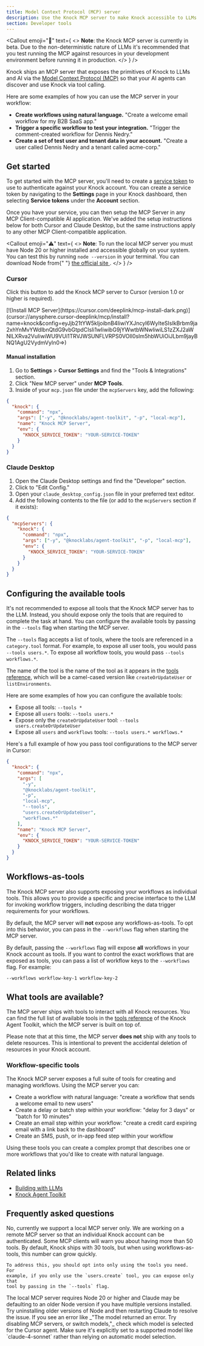 ```yaml
---
title: Model Context Protocol (MCP) server
description: Use the Knock MCP server to make Knock accessible to LLMs and AI agents via tool calling.
section: Developer tools
---
```


<Callout
  emoji="🚧"
  text={
    <>
      <strong>Note</strong>: the Knock MCP server is currently in beta. Due to
      the non-deterministic nature of LLMs it's recommended that you test
      running the MCP against resources in your development environment before
      running it in production.
    </>
  }
/>

Knock ships an MCP server that exposes the primitives of Knock to LLMs and AI via the <a href="https://modelcontextprotocol.io/" target="_blank">Model Context Protocol (MCP)</a> so that your AI agents can discover and use Knock via tool calling.

Here are some examples of how you can use the MCP server in your workflow:

- **Create workflows using natural language.** "Create a welcome email workflow for my B2B SaaS app."
- **Trigger a specific workflow to test your integration.** "Trigger the comment-created workflow for Dennis Nedry."
- **Create a set of test user and tenant data in your account.** "Create a user called Dennis Nedry and a tenant called acme-corp."

## Get started

To get started with the MCP server, you'll need to create a [service token](/developer-tools/service-tokens) to use to authenticate against your Knock account. You can create a service token by navigating to the **Settings** page in your Knock dashboard, then selecting **Service tokens** under the **Account** section.

Once you have your service, you can then setup the MCP Server in any MCP Client-compatible AI application. We've added the setup instructions below for both Cursor and Claude Desktop, but the same instructions apply to any other MCP Client-compatible application.

<Callout
  emoji="⚠️"
  text={
    <>
      <strong>Note</strong>: To run the local MCP server you must have Node 20
      or higher installed and accessible globally on your system. You can test
      this by running `node --version` in your terminal. You can download Node
      from{" "}
      <a href="https://nodejs.org/en/download" target="_blank">
        the official site
      </a>
      .
    </>
  }
/>
### Cursor

Click this button to add the Knock MCP server to Cursor (version 1.0 or higher is required).

<div style={{ width: "150px" }}>
  [![Install MCP
  Server](https://cursor.com/deeplink/mcp-install-dark.png)](cursor://anysphere.cursor-deeplink/mcp/install?name=knock&config=eyJjb21tYW5kIjoibnB4IiwiYXJncyI6WyIteSIsIkBrbm9ja2xhYnMvYWdlbnQtdG9vbGtpdCIsIi1wIiwibG9jYWwtbWNwIiwiLS1zZXJ2aWNlLXRva2VuIiwiWU9VUi1TRVJWSUNFLVRPS0VOIl0sIm5hbWUiOiJLbm9jayBNQ1AgU2VydmVyIn0=>)
</div>

#### Manual installation

1. Go to **Settings** > **Cursor Settings** and find the "Tools & Integrations" section.
2. Click "New MCP server" under **MCP Tools**.
3. Inside of your `mcp.json` file under the `mcpServers` key, add the following:

```json
{
  "knock": {
    "command": "npx",
    "args": ["-y", "@knocklabs/agent-toolkit", "-p", "local-mcp"],
    "name": "Knock MCP Server",
    "env": {
      "KNOCK_SERVICE_TOKEN": "YOUR-SERVICE-TOKEN"
    }
  }
}
```

### Claude Desktop

1. Open the Claude Desktop settings and find the "Developer" section.
2. Click to "Edit Config."
3. Open your `claude_desktop_config.json` file in your preferred text editor.
4. Add the following contents to the file (or add to the `mcpServers` section if it exists):

```json
{
  "mcpServers": {
    "knock": {
      "command": "npx",
      "args": ["-y", "@knocklabs/agent-toolkit", "-p", "local-mcp"],
      "env": {
        "KNOCK_SERVICE_TOKEN": "YOUR-SERVICE-TOKEN"
      }
    }
  }
}
```

## Configuring the available tools

It's not recommended to expose all tools that the Knock MCP server has to the LLM. Instead, you should expose only the tools that are required to complete the task at hand. You can configure the available tools by passing in the `--tools` flag when starting the MCP server.

The `--tools` flag accepts a list of tools, where the tools are referenced in a `category.tool` format. For example, to expose all user tools, you would pass `--tools users.*`. To expose all workflow tools, you would pass `--tools workflows.*`.

The name of the tool is the name of the tool as it appears in the [tools reference](/developer-tools/agent-toolkit/tools-reference), which will be a camel-cased version like `createOrUpdateUser` or `listEnvironments`.

Here are some examples of how you can configure the available tools:

- Expose all tools: `--tools *`
- Expose all `users` tools: `--tools users.*`
- Expose only the `createOrUpdateUser` tool: `--tools users.createOrUpdateUser`
- Expose all `users` and `workflows` tools: `--tools users.* workflows.*`

Here's a full example of how you pass tool configurations to the MCP server in Cursor:

```json title="mcp-with-tools.json"
{
  "knock": {
    "command": "npx",
    "args": [
      "-y",
      "@knocklabs/agent-toolkit",
      "-p",
      "local-mcp",
      "--tools",
      "users.createOrUpdateUser",
      "workflows.*"
    ],
    "name": "Knock MCP Server",
    "env": {
      "KNOCK_SERVICE_TOKEN": "YOUR-SERVICE-TOKEN"
    }
  }
}
```

## Workflows-as-tools

The Knock MCP server also supports exposing your workflows as individual tools. This allows you to provide a specific and precise interface to the LLM for invoking workflow triggers, including describing the data trigger requirements for your workflows.

By default, the MCP server will **not** expose any workflows-as-tools. To opt into this behavior, you can pass in the `--workflows` flag when starting the MCP server.

By default, passing the `--workflows` flag will expose **all** workflows in your Knock account as tools. If you want to control the exact workflows that are exposed as tools, you can pass a list of workflow keys to the `--workflows` flag. For example:

```bash title="Passing a list of workflow keys"
--workflows workflow-key-1 workflow-key-2
```

## What tools are available?

The MCP server ships with tools to interact with all Knock resources. You can find the full list of available tools in the [tools reference](/developer-tools/agent-toolkit/tools-reference) of the Knock Agent Toolkit, which the MCP server is built on top of.

Please note that at this time, the MCP server **does not** ship with any tools to delete resources. This is intentional to prevent the accidental deletion of resources in your Knock account.

### Workflow-specific tools

The Knock MCP server exposes a full suite of tools for creating and managing workflows. Using the MCP server you can:

- Create a workflow with natural language: "create a workflow that sends a welcome email to new users"
- Create a delay or batch step within your workflow: "delay for 3 days" or "batch for 10 minutes"
- Create an email step within your workflow: "create a credit card expiring email with a link back to the dashboard"
- Create an SMS, push, or in-app feed step within your workflow

Using these tools you can create a complex prompt that describes one or more workflows that you'd like to create with natural language.

## Related links

- [Building with LLMs](/developer-tools/building-with-llms)
- [Knock Agent Toolkit](/developer-tools/agent-toolkit/overview)

## Frequently asked questions

<AccordionGroup>
  <Accordion title="Do you support a remote MCP server?">
    No, currently we support a local MCP server only. We are working
    on a remote MCP server so that an individual Knock account can be
    authenticated.
  </Accordion>
   <Accordion title="Why do I see a warning about having too many tools?">
    Some MCP clients will warn you about having more than 50 tools. By default, Knock ships with 30 tools, but when using workflows-as-tools, this number can grow quickly.

    To address this, you should opt into only using the tools you need. For
    example, if you only use the `users.create` tool, you can expose only that
    tool by passing in the `--tools` flag.

  </Accordion>
  <Accordion title="Why do I see an error in Claude about the Knock MCP server disconnecting?">
    The local MCP server requires Node 20 or higher and Claude may be defaulting to an older Node version if you have multiple versions installed. Try uninstalling older versions of Node and then restarting Claude to resolve the issue.
  </Accordion>
  <Accordion title="Why do I receive an error in Cursor when I try to use one of the available MCP tools?">
    If you see an error like _"The model returned an error. Try disabling MCP servers, or switch models,"_ check which model is selected for the Cursor agent. Make sure it's explicitly set to a supported model like `claude-4-sonnet` rather than relying on automatic model selection.
  </Accordion>
</AccordionGroup>
